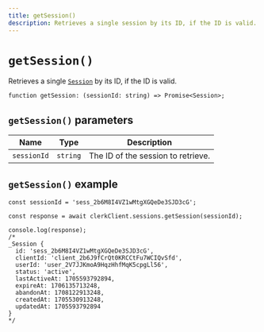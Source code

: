 ```yaml
---
title: getSession()
description: Retrieves a single session by its ID, if the ID is valid.
---
```


# `getSession()`

Retrieves a single [`Session`](/docs/references/javascript/session) by its ID, if the ID is valid.

```tsx
function getSession: (sessionId: string) => Promise<Session>;
```

## `getSession()` parameters

| Name | Type | Description |
| --- | --- | --- |
| `sessionId` | `string` | The ID of the session to retrieve. |

## `getSession()` example

```tsx
const sessionId = 'sess_2b6M8I4VZ1wMtgXGQeDe3SJD3cG';

const response = await clerkClient.sessions.getSession(sessionId);

console.log(response);
/*
_Session {
  id: 'sess_2b6M8I4VZ1wMtgXGQeDe3SJD3cG',
  clientId: 'client_2b6J9fCrQt0KRCCtFu7WCIQvSfd',
  userId: 'user_2V7JJKmoA9HqzHhfMqK5cpgLl56',
  status: 'active',
  lastActiveAt: 1705593792894,
  expireAt: 1706135713248,
  abandonAt: 1708122913248,
  createdAt: 1705530913248,
  updatedAt: 1705593792894
}
*/
```
